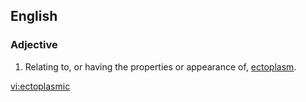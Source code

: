 ==English==

===Adjective===
{{en-adj}}

# Relating to, or having the properties or appearance of, [[ectoplasm]].

{{anagrams:en/acceilmopst}}
[[vi:ectoplasmic]]